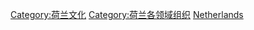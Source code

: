 [[Category:荷兰文化|Category:荷兰文化]]
[[Category:荷兰各领域组织|Category:荷兰各领域组织]]
[[Category:欧洲各国文化组织|Netherlands]]